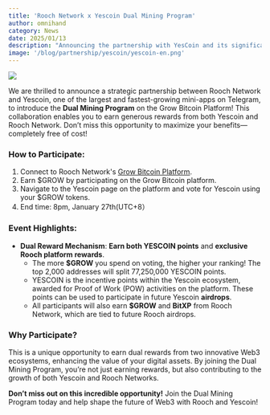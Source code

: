 ```yaml
---
title: 'Rooch Network x Yescoin Dual Mining Program'
author: omnihand
category: News
date: 2025/01/13
description: "Announcing the partnership with YesCoin and its significance."
image: '/blog/partnership/yescoin/yescoin-en.png'
---
```



<PostHeader />

![](/blog/partnership/yescoin/yescoin-en.png)

We are thrilled to announce a strategic partnership between Rooch Network and Yescoin, one of the largest and fastest-growing mini-apps on Telegram, to introduce the **Dual Mining Program** on the Grow Bitcoin Platform! This collaboration enables you to earn generous rewards from both Yescoin and Rooch Network. Don’t miss this opportunity to maximize your benefits—completely free of cost!

### How to Participate:

1. Connect to Rooch Network's [Grow Bitcoin Platform](https://grow.rooch.network/).
2. Earn $GROW by participating on the Grow Bitcoin platform.
3. Navigate to the Yescoin page on the platform and vote for Yescoin using your $GROW tokens.
4. End time:  8pm, January 27th(UTC+8） 

### Event Highlights:

- **Dual Reward Mechanism**: **Earn both YESCOIN points** and **exclusive Rooch platform rewards**.
    - The more **$GROW** you spend on voting, the higher your ranking! The top 2,000 addresses will split  77,250,000 YESCOIN points.
    - YESCOIN is the incentive points within the Yescoin ecosystem, awarded for Proof of Work (POW) activities on the platform. These points can be used to participate in future Yescoin **airdrops**.
    - All participants will also earn **$GROW** and **BitXP** from Rooch Network, which are tied to future Rooch airdrops.

### Why Participate?

This is a unique opportunity to earn dual rewards from two innovative Web3 ecosystems, enhancing the value of your digital assets. By joining the Dual Mining Program, you’re not just earning rewards, but also contributing to the growth of both Yescoin and Rooch Networks.

**Don’t miss out on this incredible opportunity!** Join the Dual Mining Program today and help shape the future of Web3 with Rooch and Yescoin!
